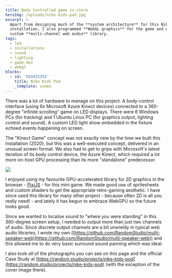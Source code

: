 ```yaml
---
title: Body Controlled game in-store
heroImg: /uploads/nike-kids-pod.jpg
excerpt: >
  Apart from designing much of the **system architecture** for this Nike Paris
  installation, I also programmed **WebGL graphics** for the game and wrote a
  custom **multi-channel web audio** library.
tags:
  - led
  - installations
  - sound
  - lighting
  - game-dev
  - webgl
blocks:
  - id: '924425354'
    title: Nike Kids Pod
    _template: vimeo
---
```


There was a lot of hardware to manage on this project. A body-control interface (using 6x Microsoft Azure Kinect devices) connected to a 360-degree "infinite scrolling" game on LED displays. There were 6 Windows PCs (for tracking) and 1 Ubuntu Linux PC (for graphics output, lighting control and sound). A custom LED light show embedded in the fixture echoed events happening on screen.

The "Kinect Game" concept was not exactly new by the time we built this installation (2020), but this was a well-executed concept, delivered in an unusual screen format. We also had to get to grips with Microsoft's latest iteration of its body control device, the Azure Kinect, which required a lot more on-host GPU processing than its more "standalone" predecessor.

![](/uploads/nike-sensors.jpeg)

I enjoyed using my favourite GPU-accelerated library for 2D graphics in the browser - [PixiJS](https://pixijs.com/) - for this mini game. We made good use of spritesheets and custom shaders to get the appropriate retro-gaming aesthetic. I have since used this library for many other project - because often 2D is all you really need! - and lately it has begun to embrace WebGPU so the future looks good.

Since we wanted to localise sound to "where you were standing" in this 360-degree screen setup, I needed to output more than just two channels of audio. Since discrete output channels are a bit unwieldy in typical web audio libraries, I wrote my own ([https://github.com/RandomStudio/multi-speaker-web](https://github.com/RandomStudio/multi-speaker-web)) and this allowed me to do very basic surround sound panning which was ideal.

I also took *all* of the photographs you can see on this page and the official Case Study at [https://random.studio/projects/nike-kids-pod](https://random.studio/projects/nike-kids-pod) (with the exception of the cover image there).
